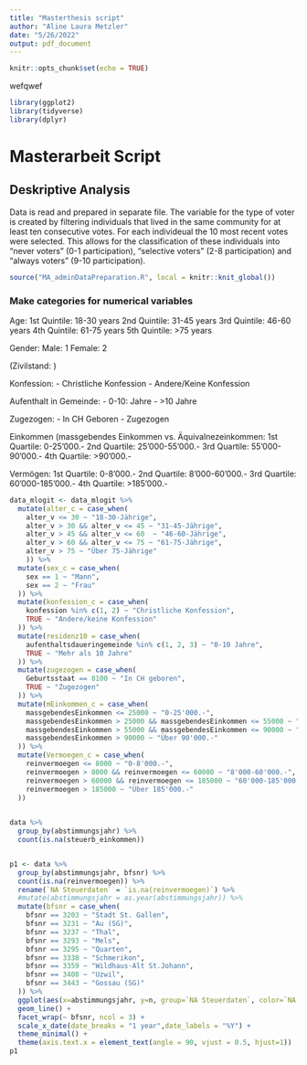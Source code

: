 ```yaml
---
title: "Masterthesis script"
author: "Aline Laura Metzler"
date: "5/26/2022"
output: pdf_document
---
```


```r
knitr::opts_chunk$set(echo = TRUE)
```


wefqwef
```r
library(ggplot2)
library(tidyverse)
library(dplyr)
```

# Masterarbeit Script
 

## Deskriptive Analysis

Data is read and prepared in separate file. The variable for the type of voter is created by filtering individuals that lived in the same community for at least ten consecutive votes. For each individeual the 10 most recent votes were selected. This allows for the classification of these individuals into "never voters" (0-1 participation), "selective voters" (2-8 participation) and "always voters" (9-10 participation). 

```r
source("MA_adminDataPreparation.R", local = knitr::knit_global())
```

### Make categories for numerical variables

Age:
1st Quintile: 18-30 years
2nd Quintile: 31-45 years
3rd Quintile: 46-60 years
4th Quintile: 61-75 years
5th Quintile: >75 years

Gender:
Male: 1
Female: 2

(Zivilstand: )

Konfession:
- Christliche Konfession
- Andere/Keine Konfession

Aufenthalt in Gemeinde:
- 0-10: Jahre
- >10 Jahre

Zugezogen:
- In CH Geboren
- Zugezogen 

Einkommen (massgebendes Einkommen vs. Äquivalnezeinkommen:
1st Quartile: 0-25'000.-
2nd Quartile: 25'000-55'000.-
3rd Quartile: 55'000-90'000.-
4th Quartile: >90'000.-

Vermögen:
1st Quartile: 0-8'000.-
2nd Quartile: 8'000-60'000.-
3rd Quartile: 60'000-185'000.-
4th Quartile: >185'000.-

```r

data_mlogit <- data_mlogit %>% 
  mutate(alter_c = case_when(
    alter_v <= 30 ~ "18-30-Jährige",
    alter_v > 30 && alter_v <= 45 ~ "31-45-Jährige",
    alter_v > 45 && alter_v <= 60  ~ "46-60-Jährige",
    alter_v > 60 && alter_v <= 75 ~ "61-75-Jährige",
    alter_v > 75 ~ "Über 75-Jährige"
    )) %>% 
  mutate(sex_c = case_when(
    sex == 1 ~ "Mann",
    sex == 2 ~ "Frau"
  )) %>% 
  mutate(konfession_c = case_when(
    konfession %in% c(1, 2) ~ "Christliche Konfession",
    TRUE ~ "Andere/keine Konfession"
  )) %>% 
  mutate(residenz10 = case_when(
    aufenthaltsdaueringemeinde %in% c(1, 2, 3) ~ "0-10 Jahre",
    TRUE ~ "Mehr als 10 Jahre"
  )) %>% 
  mutate(zugezogen = case_when(
    Geburtsstaat == 8100 ~ "In CH geboren",
    TRUE ~ "Zugezogen"
  )) %>% 
  mutate(mEinkommen_c = case_when(
    massgebendesEinkommen <= 25000 ~ "0-25'000.-",
    massgebendesEinkommen > 25000 && massgebendesEinkommen <= 55000 ~ "25'000-55'000.-",
    massgebendesEinkommen > 55000 && massgebendesEinkommen <= 90000 ~ "55'000-90'000.-",
    massgebendesEinkommen > 90000 ~ "Über 90'000.-"
  )) %>% 
  mutate(Vermoegen_c = case_when(
    reinvermoegen <= 8000 ~ "0-8'000.-",
    reinvermoegen > 8000 && reinvermoegen <= 60000 ~ "8'000-60'000.-",
    reinvermoegen > 60000 && reinvermoegen <= 185000 ~ "60'000-185'000.-",
    reinvermoegen > 185000 ~ "Über 185'000.-"
  ))
  


```


```r

data %>% 
  group_by(abstimmungsjahr) %>% 
  count(is.na(steuerb_einkommen))


p1 <- data %>% 
  group_by(abstimmungsjahr, bfsnr) %>% 
  count(is.na(reinvermoegen)) %>% 
  rename(`NA Steuerdaten` = `is.na(reinvermoegen)`) %>% 
  #mutate(abstimmungsjahr = as.year(abstimmungsjahr)) %>% 
  mutate(bfsnr = case_when(
    bfsnr == 3203 ~ "Stadt St. Gallen",
    bfsnr == 3231 ~ "Au (SG)",
    bfsnr == 3237 ~ "Thal",
    bfsnr == 3293 ~ "Mels",
    bfsnr == 3295 ~ "Quarten",
    bfsnr == 3338 ~ "Schmerikon",
    bfsnr == 3359 ~ "Wildhaus-Alt St.Johann",
    bfsnr == 3408 ~ "Uzwil",
    bfsnr == 3443 ~ "Gossau (SG)"
  )) %>% 
  ggplot(aes(x=abstimmungsjahr, y=n, group=`NA Steuerdaten`, color=`NA Steuerdaten`)) +
  geom_line() +
  facet_wrap(~ bfsnr, ncol = 3) +
  scale_x_date(date_breaks = "1 year",date_labels = "%Y") +
  theme_minimal() +
  theme(axis.text.x = element_text(angle = 90, vjust = 0.5, hjust=1))
p1

```

